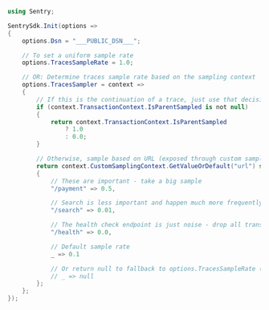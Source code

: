 ```csharp
using Sentry;

SentrySdk.Init(options =>
{
    options.Dsn = "___PUBLIC_DSN___";

    // To set a uniform sample rate
    options.TracesSampleRate = 1.0;

    // OR: Determine traces sample rate based on the sampling context
    options.TracesSampler = context =>
    {
        // If this is the continuation of a trace, just use that decision (rate controlled by the caller)
        if (context.TransactionContext.IsParentSampled is not null)
        {
            return context.TransactionContext.IsParentSampled
                ? 1.0
                : 0.0;
        }

        // Otherwise, sample based on URL (exposed through custom sampling context)
        return context.CustomSamplingContext.GetValueOrDefault("url") switch
        {
            // These are important - take a big sample
            "/payment" => 0.5,

            // Search is less important and happen much more frequently - only take 1%
            "/search" => 0.01,

            // The health check endpoint is just noise - drop all transactions
            "/health" => 0.0,

            // Default sample rate
            _ => 0.1

            // Or return null to fallback to options.TracesSampleRate (1.0 in this case)
            // _ => null
        };
    };
});
```
